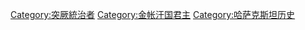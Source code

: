 {{catmore|白帳汗國}}
[[Category:突厥統治者|Category:突厥統治者]] 
[[Category:金帐汗国君主|Category:金帐汗国君主]] 
[[Category:哈萨克斯坦历史|Category:哈萨克斯坦历史]]
